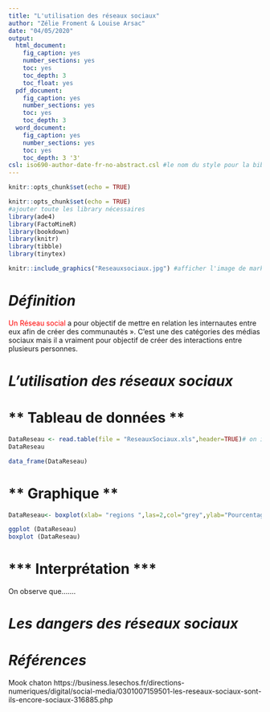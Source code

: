 ```yaml
---
title: "L'utilisation des réseaux sociaux"
author: "Zélie Froment & Louise Arsac"
date: "04/05/2020"
output:
  html_document:
    fig_caption: yes
    number_sections: yes
    toc: yes
    toc_depth: 3
    toc_float: yes
  pdf_document:
    fig_caption: yes
    number_sections: yes
    toc: yes
    toc_depth: 3
  word_document:
    fig_caption: yes
    number_sections: yes
    toc: yes
    toc_depth: 3 '3'
csl: iso690-author-date-fr-no-abstract.csl #le nom du style pour la biblio, doit être dans le même dossier
---
```


```r
knitr::opts_chunk$set(echo = TRUE)
```

```r
knitr::opts_chunk$set(echo = TRUE) 
#ajouter toute les library nécessaires
library(ade4)
library(FactoMineR)
library(bookdown)
library(knitr)
library(tibble)
library(tinytex)
```

```r
knitr::include_graphics("Reseauxsociaux.jpg") #afficher l'image de markdown, doit être dans le même dossier
```

# ***Définition***

<span style='color:red'>Un Réseau social</span> a pour objectif de mettre en relation les internautes entre eux afin de créer des communautés ». C’est une des catégories des médias sociaux mais il a vraiment pour objectif de créer des interactions entre plusieurs personnes.

# ***L'utilisation des réseaux sociaux***
# ** Tableau de données **

```r




DataReseau <- read.table(file = "ReseauxSociaux.xls",header=TRUE)# on import en créant l'objet
DataReseau

data_frame(DataReseau)


```
# ** Graphique ** 

```r
DataReseau<- boxplot(xlab= "regions ",las=2,col="grey",ylab="Pourcentage",cex.lab=0.7,cex.axis=0.7)

ggplot (DataReseau)
boxplot (DataReseau)
```



# *** Interprétation ***
On observe que.......


# ***Les dangers des réseaux sociaux***
# ***Références***
Mook chaton
https://business.lesechos.fr/directions-numeriques/digital/social-media/0301007159501-les-reseaux-sociaux-sont-ils-encore-sociaux-316885.php




